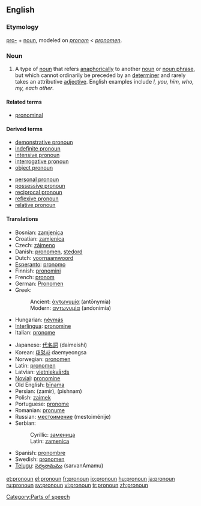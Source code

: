 ==English==
{{wikipedia}}

===Etymology===
[[pro-]] + [[noun]], modeled on {{MF.}} ''[[pronom]]'' < {{L.}} ''[[pronomen]]''.

===Noun===
{{en-noun}}

# {{grammar}} A type of [[noun]] that refers [[anaphora|anaphorically]] to another [[noun]] or [[noun phrase]], but which cannot ordinarily be preceded by an [[determiner]] and rarely takes an attributive [[adjective]]. English examples include ''I, you, him, who, my, each other''.

====Related terms====
*[[pronominal]]

====Derived terms====
{{top2}}
*[[demonstrative pronoun]]
*[[indefinite pronoun]]
*[[intensive pronoun]]
*[[interrogative pronoun]]
*[[object pronoun]]
{{mid2}}
*[[personal pronoun]]
*[[possessive pronoun]]
*[[reciprocal pronoun]]
*[[reflexive pronoun]]
*[[relative pronoun]]
{{bottom}}

====Translations====
{{trans-top|pronoun}}
*Bosnian: [[zamjenica#Bosnian|zamjenica]] {{f}}
*Croatian: [[zamjenica#Croatian|zamjenica]] {{f}}
*Czech: [[zájmeno]] {{n}}
*Danish: [[pronomen]], [[stedord]]
*Dutch: [[voornaamwoord]] {{n}}
*[[Esperanto]]: [[pronomo]]
*Finnish: [[pronomini]]
*French: [[pronom]] {{m}}
*German: [[Pronomen]] {{n}}
*Greek:
*:Ancient: [[ἀντωνυμία]] (antōnymía) {{f}}
*:Modern: [[αντωνυμία]] (andonimía) {{f}}
*Hungarian: [[névmás]]
*[[Interlingua]]: [[pronomine]]
*Italian: [[pronome]] {{m}}
{{trans-mid}}
*Japanese: [[代名詞]] (daimeishí)
*Korean: [[대명사]] daemyeongsa
*Norwegian: [[pronomen]]
*Latin: [[pronomen]] {{n}}
*Latvian: [[vietniekvārds]] {{m}}
*[[Novial]]: [[pronomine]]
*Old English: [[binama|bīnama]] {{m}}
*Persian: {{FAchar|[[ضمیر]]}} (zamir), {{FAchar|[[پیشنام]]}} (pishnam)
*Polish: [[zaimek]] {{m}}
*Portuguese: [[pronome]] {{m}}
*Romanian: [[pronume]] {{n}}
*Russian: [[местоимение]] (mestoiménije) {{n}}
*Serbian:
*:Cyrillic: [[заменица#Serbian|заменица]] {{f}}
*:Latin: [[zamenica#Serbian|zamenica]] {{f}}
*Spanish: [[pronombre]] {{m}}
*Swedish: [[pronomen]] {{n}}
*[[Telugu]]: [[సర్వనామము]] (sarvanAmamu)
{{trans-bottom}}

[[Category:Parts of speech]]

[[et:pronoun]]
[[el:pronoun]]
[[fr:pronoun]]
[[io:pronoun]]
[[hu:pronoun]]
[[ja:pronoun]]
[[ru:pronoun]]
[[sv:pronoun]]
[[vi:pronoun]]
[[tr:pronoun]]
[[zh:pronoun]]